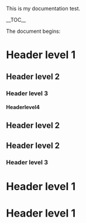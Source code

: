 This is my documentation test.

__TOC__

The document begins:

= Header level 1 =
== Header level 2 ==
=== Header level 3 ===
==== Headerlevel4 ====
== Header level 2 ==
== Header level 2 ==
=== Header level 3 ===
= Header level 1 =
= Header level 1 =


